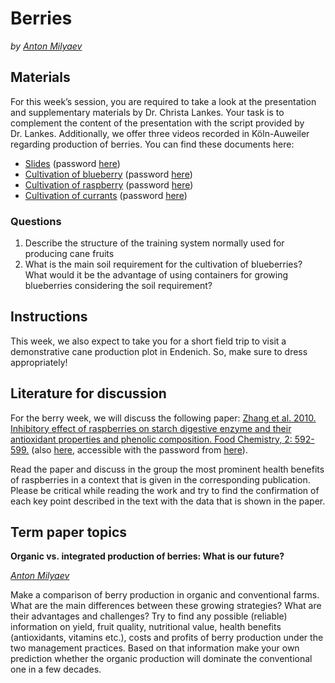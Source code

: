 # Berries
*by [Anton Milyaev](http://inresgb-lehre.iaas.uni-bonn.de/author/dr.-anton-milyaev/)*


## Materials

For this week’s session, you are required to take a look at the presentation and supplementary materials by Dr. Christa Lankes. Your task is to complement the content of the presentation with the script provided by Dr. Lankes. Additionally, we offer three videos recorded in Köln-Auweiler regarding production of berries. You can find these documents here:

* [Slides](https://uni-bonn.sciebo.de/s/Qmr09ITu4Sa45Js) (password [here](https://ecampus.uni-bonn.de/goto_ecampus_copa_3152113.html))
* [Cultivation of blueberry](https://uni-bonn.sciebo.de/s/iz7dzyj4PiRO3o2) (password [here](https://ecampus.uni-bonn.de/goto_ecampus_copa_3152113.html))
* [Cultivation of raspberry](https://uni-bonn.sciebo.de/s/HxcQwPh4bdZdhjk) (password [here](https://ecampus.uni-bonn.de/goto_ecampus_copa_3152113.html))
* [Cultivation of currants](https://uni-bonn.sciebo.de/s/Tl9f006zi5kQf0R) (password [here](https://ecampus.uni-bonn.de/goto_ecampus_copa_3152113.html))

### Questions

1. Describe the structure of the training system normally used for producing cane fruits
2. What is the main soil requirement for the cultivation of blueberries? What would it be the advantage of using containers for growing blueberries considering the soil requirement?

## Instructions

This week, we also expect to take you for a short field trip to visit a demonstrative cane production plot in Endenich. So, make sure to dress appropriately!

## Literature for discussion

For the berry week, we will discuss the following paper: [Zhang et al. 2010. Inhibitory effect of raspberries on starch digestive enzyme and their antioxidant properties and phenolic composition. Food Chemistry, 2: 592-599.](https://doi.org/10.1016/j.foodchem.2009.06.063) (also [here](https://uni-bonn.sciebo.de/s/VxXwNt9lFX5ZOgd), accessible with the password from [here](https://ecampus.uni-bonn.de/goto_ecampus_copa_3152113.html)).

Read the paper and discuss in the group the most prominent health benefits of raspberries in a context that is given in the corresponding publication. Please be critical while reading the work and try to find the confirmation of each key point described in the text with the data that is shown in the paper.

## Term paper topics

**Organic vs. integrated production of berries: What is our future?**

*[Anton Milyaev](http://inresgb-lehre.iaas.uni-bonn.de/author/dr.-anton-milyaev/)*

Make a comparison of berry production in organic and conventional farms. What are the main differences between these growing strategies? What are their advantages and challenges? Try to find any possible (reliable) information on yield, fruit quality, nutritional value, health benefits (antioxidants, vitamins etc.), costs and profits of berry production under the two management practices. Based on that information make your own prediction whether the organic production will dominate the conventional one in a few decades.

